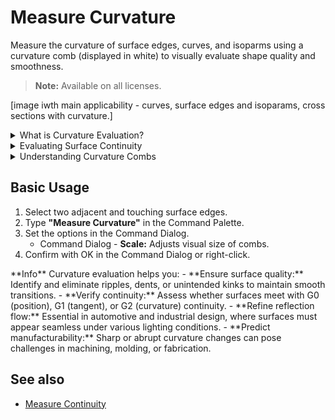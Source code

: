 
# Measure Curvature

<Reference shortcut="" command="Measure Curvature" button="" />

Measure the curvature of surface edges, curves, and isoparms using a curvature comb (displayed in white) to visually evaluate shape quality and smoothness.

> **Note:** Available on all licenses.

[image iwth main applicability - curves, surface edges and isoparams, cross sections with curvature.]


<details>
  <summary>What is Curvature Evaluation?</summary>
  <p className="mt-2">
    The <strong>Measure Curvature</strong> tool analyzes the curvature of curves or surfaces to help you evaluate smoothness and continuity.
    It displays curvature combs that represent the curvature radius at different points, which is especially helpful for ensuring high-quality surfaces.
  </p>

  <img src="/img/curvature-comb.png" alt="Curvature Comb" className="mt-4" />
</details>


<details>
  <summary>Evaluating Surface Continuity</summary>
  <p className="mt-2">
    Use the tool to assess whether the surface or curve has G0, G1, G2 and G3 continuity connection across. 
    <ul>
    - G0 (Position Continuity) - The surfaces and curves meet at the same point, but there may be a visible angle or break. 
    - G1 (Tangent Continuity) - The surfaces and curves not only meet, but their tangents (direction of flow) align.  
    - G2 (Curvature Continuity) - The curvature (rate of change of the tangent) matches across the connection. This results in a very smooth, flowing transition with no visual or reflective break.  
    - G3 (Acceleration Continuity) -  Also known as "rate of curvature continuity", G3 ensures that the change in curvature is smooth across the junction. This eliminates even subtle reflection breaks. 
    </ul>

    For more information on Continuity, click [here](/cad-essentials/continuity-curve-and-surfaces). 

    ![Curvature Examples on G0, G1, and G2](/img/curvature-0.png)
  </p>
</details>

<details>
  <summary>Understanding Curvature Combs</summary>
  <p>
  The curvature comb plots are interpreted by the change in line lenght as you look along the curve from start to end.

    1. A constant lenght of comb indicates a constant radius, for example an erc.
    2. A changing comb length indicates acceleration or deceleration of the curve shape.
    3. Inflections are shown by the combs switching sides and optionally by an additional red arrow indicator.
    4. Breaks in the red boundary curves indicate curvature discrepancies across edit points or between two curves.

    ![Understanding Curvature Combs](/img/curvature-comb-1.png)

  </p>
</details>

## Basic Usage

1. Select two adjacent and touching surface edges.
2. Type **"Measure Curvature"** in the Command Palette.
3. Set the options in the Command Dialog.
   - <Kst>Command Dialog</Kst>
         - **Scale:** Adjusts visual size of combs.
4. Confirm with OK in the Command Dialog or right-click.

<VideoPlayer fileName="measure-curvature-0"/>

<Callout type="info" emoji="💡">
**Info**    
Curvature evaluation helps you:
    - **Ensure surface quality:** Identify and eliminate ripples, dents, or unintended kinks to maintain smooth transitions.
    - **Verify continuity:** Assess whether surfaces meet with G0 (position), G1 (tangent), or G2 (curvature) continuity.
    - **Refine reflection flow:** Essential in automotive and industrial design, where surfaces must appear seamless under various lighting conditions.
    - **Predict manufacturability:** Sharp or abrupt curvature changes can pose challenges in machining, molding, or fabrication.
</Callout>

## See also
- [Measure Continuity](/solid/measure-continuity)
